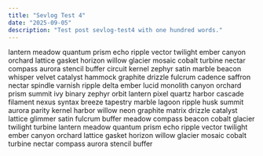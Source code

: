 ```yaml
---
title: "Sevlog Test 4"
date: "2025-09-05"
description: "Test post sevlog-test4 with one hundred words."
---
```


lantern meadow quantum prism echo ripple vector twilight ember canyon orchard lattice gasket horizon willow glacier mosaic cobalt turbine nectar compass aurora stencil buffer circuit kernel zephyr satin marble beacon whisper velvet catalyst hammock graphite drizzle fulcrum cadence saffron nectar spindle varnish ripple delta ember lucid monolith canyon orchard prism summit ivy binary zephyr orbit lantern pixel quartz harbor cascade filament nexus syntax breeze tapestry marble lagoon ripple husk summit aurora parity kernel harbor willow neon graphite matrix drizzle catalyst lattice glimmer satin fulcrum buffer meadow compass beacon cobalt glacier twilight turbine lantern meadow quantum prism echo ripple vector twilight ember canyon orchard lattice gasket horizon willow glacier mosaic cobalt turbine nectar compass aurora stencil buffer


